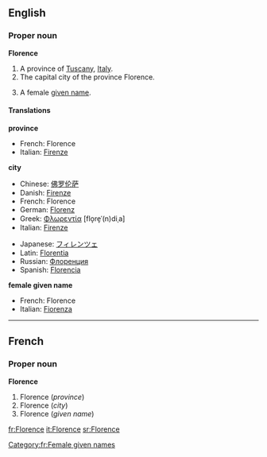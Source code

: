 ==English==
===Proper noun===
'''Florence'''

#A province of [[Tuscany]], [[Italy]].
#The capital city of the province Florence.
#{{given name|female|}} A female [[given name]].

====Translations====
'''province'''
{{top}}
*French: Florence
*Italian: [[Firenze]]
{{mid}}
{{bottom}}

'''city'''
{{top}}
*Chinese: [[佛罗伦萨]]
*Danish: [[Firenze]]
*French: Florence
*German: [[Florenz]]
*Greek: [[Φλωρεντία]] [flo̞re̞ˈ(n)diˌa] {{f}}
*Italian: [[Firenze]]
{{mid}}
*Japanese: [[フィレンツェ]]
*Latin: [[Florentia]]
*Russian: [[Флоренция]]
*Spanish: [[Florencia]]
{{bottom}}

'''female given name'''
{{top}}
*French: Florence
*Italian: [[Fiorenza]] {{f}}
{{mid}}
{{bottom}}

----

==French==
===Proper noun===
'''Florence'''

#Florence (''province'')
#Florence (''city'')
#Florence (''given name'')

[[Category:fr:Female given names]]

[[fr:Florence]]
[[it:Florence]]
[[sr:Florence]]